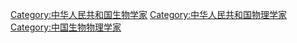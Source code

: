 [[Category:中华人民共和国生物学家|Category:中华人民共和国生物学家]]
[[Category:中华人民共和国物理学家|Category:中华人民共和国物理学家]]
[[Category:中国生物物理学家|Category:中国生物物理学家]]